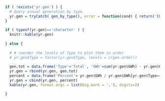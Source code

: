 
```r

if ( !exists('yr.gen') ) {
  # Query annual generation by type.
  yr.gen = tryCatch( gen_by_type(), error = function(cond) { return('ERROR: gen_by_type function not returning correct results') } ) 
}
  
if ( typeof(yr.gen)=='character' ) { 
  knitr::kable(yr.gen)
  
} else {
   
  # # reorder the levels of Type to plot them in order
  # yr.gen$Type = factor(yr.gen$Type, levels = c(gen.order))
   
  gen.tot = data.frame('Type'='Total', 'GWh'=sum(yr.gen$GWh) - yr.gen$GWh[yr.gen$Type=='Curtailment'])
  yr.gen = rbind(yr.gen, gen.tot)
  percent = data.frame('Percent'= yr.gen$GWh / yr.gen$GWh[yr.gen$Type=='Total'] * 100)
  yr.gen = cbind(yr.gen, percent)
  kable(yr.gen, format.args = list(big.mark = ','), digits=2)

}
```
